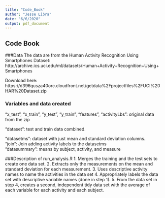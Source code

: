 ```yaml
---
title: "Code_Book"
author: "Jesse Libra"
date: "6/6/2020"
output: pdf_document
---
```


## Code Book


###Data
The data are from the Human Activity Recognition Using Smartphones Dataset: http://archive.ics.uci.edu/ml/datasets/Human+Activity+Recognition+Using+Smartphones 

Download here: https://d396qusza40orc.cloudfront.net/getdata%2Fprojectfiles%2FUCI%20HAR%20Dataset.zip

### Variables and data created

"x_test", "x_train", "y_test", "y_train", "features", "activityLbs": original data from the zip
     
"dataset": test and train data combined.   

"datasetms": dataset with just mean and standard deviation columns.  
"join": Join adding activity labels to the datasetms    
"datasummary": means by subject, activity, and measure

###Description of run_analysis.R
1. Merges the training and the test sets to create one data set.
2. Extracts only the measurements on the mean and standard deviation for each measurement.
3. Uses descriptive activity names to name the activities in the data set
4. Appropriately labels the data set with descriptive variable names (done in step 1).
5. From the data set in step 4, creates a second, independent tidy data set with the average of 
each variable for each activity and each subject.

